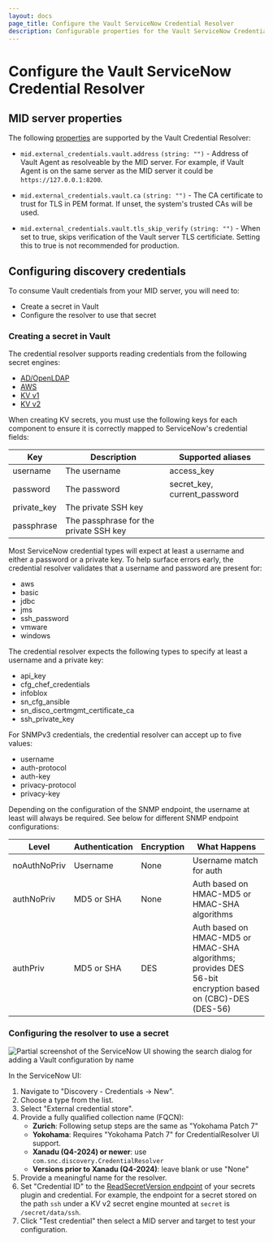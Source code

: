 ```yaml
---
layout: docs
page_title: Configure the Vault ServiceNow Credential Resolver
description: Configurable properties for the Vault ServiceNow Credential Resolver.
---
```


# Configure the Vault ServiceNow Credential Resolver

## MID server properties

The following [properties] are supported by the Vault Credential Resolver:

- `mid.external_credentials.vault.address` `(string: "")` - Address of Vault Agent as resolveable by the MID server.
  For example, if Vault Agent is on the same server as the MID server it could be `https://127.0.0.1:8200`.

- `mid.external_credentials.vault.ca` `(string: "")` - The CA certificate to trust for TLS in PEM format. If unset,
  the system's trusted CAs will be used.

- `mid.external_credentials.vault.tls_skip_verify` `(string: "")` - When set to true, skips verification of the Vault server
  TLS certificiate. Setting this to true is not recommended for production.

[properties]: https://docs.servicenow.com/bundle/quebec-servicenow-platform/page/product/mid-server/reference/r_MIDServerProperties.html#t_SetMIDServerProperties

## Configuring discovery credentials

To consume Vault credentials from your MID server, you will need to:

* Create a secret in Vault
* Configure the resolver to use that secret

### Creating a secret in Vault

The credential resolver supports reading credentials from the following secret engines:

* [AD/OpenLDAP](/vault/docs/secrets/ldap)
* [AWS](/vault/docs/secrets/aws)
* [KV v1](/vault/docs/secrets/kv/kv-v1)
* [KV v2](/vault/docs/secrets/kv/kv-v2)

When creating KV secrets, you must use the following keys for each component
to ensure it is correctly mapped to ServiceNow's credential fields:

Key         | Description                            | Supported aliases
------------|----------------------------------------|------------------
username    | The username                           | access_key
password    | The password                           | secret_key, current_password
private_key | The private SSH key                    |
passphrase  | The passphrase for the private SSH key |

Most ServiceNow credential types will expect at least a username and either
a password or a private key. To help surface errors early, the credential
resolver validates that a username and password are present for:

* aws
* basic
* jdbc
* jms
* ssh_password
* vmware
* windows

The credential resolver expects the following types to specify at least
a username and a private key:

* api_key
* cfg_chef_credentials
* infoblox
* sn_cfg_ansible
* sn_disco_certmgmt_certificate_ca
* ssh_private_key

For SNMPv3 credentials, the credential resolver can accept up to five values:

* username
* auth-protocol
* auth-key
* privacy-protocol
* privacy-key

Depending on the configuration of the SNMP endpoint, the username at least will always be required. See below for different SNMP endpoint configurations:

Level         | Authentication | Encryption | What Happens
--------------|----------------|------------|------------------------
noAuthNoPriv  | Username       | None       | Username match for auth
authNoPriv    | MD5 or SHA     | None       | Auth based on HMAC-MD5 or HMAC-SHA algorithms
authPriv      | MD5 or SHA     | DES        | Auth based on HMAC-MD5 or HMAC-SHA algorithms; provides DES 56-bit encryption based on (CBC)-DES (DES-56) 

### Configuring the resolver to use a secret

<ImageConfig hideBorder caption="Vault credential resolver">

![Partial screenshot of the ServiceNow UI showing the search dialog for adding a Vault configuration by name](/img/service-now/vault-credential-resolver-fqcn.png)

</ImageConfig>

In the ServiceNow UI:

1. Navigate to "Discovery - Credentials &rarr; New".
1. Choose a type from the list.
1. Select "External credential store".
1. Provide a fully qualified collection name (FQCN):
    - **Zurich**: Following setup steps are the same as "Yokohama Patch 7"
    - **Yokohama**: Requires "Yokohama Patch 7" for CredentialResolver UI support.
    - **Xanadu (Q4-2024) or newer**:  use `com.snc.discovery.CredentialResolver`
    - **Versions prior to Xanadu (Q4-2024)**: leave blank or use "None"
1. Provide a meaningful name for the resolver.
1. Set "Credential ID" to the
   [ReadSecretVersion endpoint](/vault/api-docs/secret/kv/kv-v2#read-secret-version)
   of your secrets plugin and credential. For example, the endpoint
   for a secret stored on the path `ssh` under a KV v2 secret engine mounted at
   `secret` is `/secret/data/ssh`.
1. Click "Test credential" then select a MID server and target to test your
   configuration.
